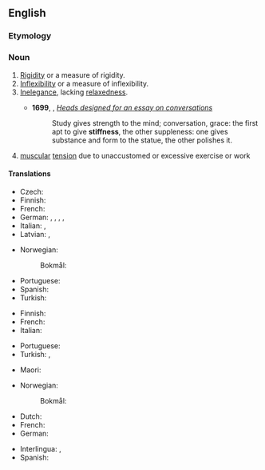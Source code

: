 ==English==

===Etymology===
{{suffix|en|stiff|ness}}

===Noun===
{{en-noun|~|es}}

# [[rigidity|Rigidity]] or a measure of rigidity.
# [[inflexibility|Inflexibility]] or a measure of inflexibility.
# [[inelegance|Inelegance]], lacking [[relaxedness]].
#: {{ux|en|His '''stiffness''' hampered the conversation.}}
#* '''1699''', {{w|Sir William Temple, 1st Baronet|William Temple}}, ''[http://essays.quotidiana.org/temple/heads_for_conversation/ Heads designed for an essay on conversations]''
#*: Study gives strength to the mind; conversation, grace: the first apt to give '''stiffness''', the other suppleness: one gives substance and form to the statue, the other polishes it.
# [[muscular]] [[tension]] due to unaccustomed or excessive exercise or work

====Translations====
{{trans-top|rigidity}}
* Czech: {{t+|cs|ztuhlost|f}}
* Finnish: {{t+|fi|jäykkyys}}
* French: {{t+|fr|rigidité}}
* German: {{t+|de|Erstarrung|f}}, {{t|de|Starre|f}}, {{t|de|Steife|f}}, {{t+|de|Steifigkeit|f}}, {{t|de|Steifheit|f}}
* Italian: {{t+|it|rigidezza|f}}, {{t+|it|rigidità|f}}
* Latvian: {{t|lv|stingums|m}}, {{t|lv|stīvums|m}}
{{trans-mid}}
* Norwegian:
*: Bokmål: {{t|nb|stivhet|m|f}}
* Portuguese: {{t+|pt|rigidez|f}}
* Spanish: {{t+|es|rigidez|f}}
* Turkish: {{t+|tr|katılık}}
{{trans-bottom}}

{{trans-top|inflexibility}}
* Finnish: {{t+|fi|taipumattomuus}}
* French: {{t+|fr|inflexibilité}}
* Italian: {{t|it|inflessibilità|f}}
{{trans-mid}}
* Portuguese: {{t+|pt|rigidez|f}}
* Turkish: {{t+|tr|direngenlik}}, {{t+|tr|inatçılık}}
{{trans-bottom}}

{{trans-top|muscular tension}}
* Maori: {{t|mi|uhu}}
{{trans-mid}}
* Norwegian:
*: Bokmål: {{t|nb|stivhet|m|f}}
{{trans-bottom}}

{{checktrans-top}}
* Dutch: {{t-check|nl|Stijfheid}}
* French: {{t-check|fr|raideur}}
* German: {{t-check|de|Steifheit}}
{{trans-mid}}
* Interlingua: {{t-check|ia|rigiditate}}, {{t-check|ia|inflexibilitate}}
* Spanish: {{t-check|es|tiesura}}
{{trans-bottom}}